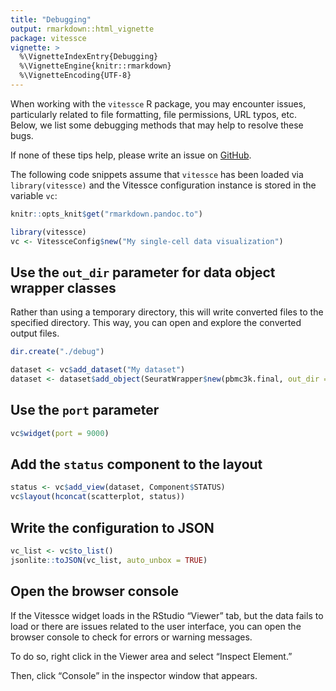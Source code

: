 ```yaml
---
title: "Debugging"
output: rmarkdown::html_vignette
package: vitessce
vignette: >
  %\VignetteIndexEntry{Debugging}
  %\VignetteEngine{knitr::rmarkdown}
  %\VignetteEncoding{UTF-8}
---
```


When working with the `vitessce` R package, you may encounter issues, particularly related to file formatting, file permissions, URL typos, etc. Below, we list some debugging methods that may help to resolve these bugs.

If none of these tips help, please write an issue on [GitHub](https://github.com/vitessce/vitessce-r/issues).

The following code snippets assume that `vitessce` has been loaded via `library(vitessce)` and the Vitessce configuration instance is stored in the variable `vc`:


```r
knitr::opts_knit$get("rmarkdown.pandoc.to")
```

```r
library(vitessce)
vc <- VitessceConfig$new("My single-cell data visualization")
```

## Use the `out_dir` parameter for data object wrapper classes

Rather than using a temporary directory, this will write converted files to the specified directory.
This way, you can open and explore the converted output files.

```r
dir.create("./debug")

dataset <- vc$add_dataset("My dataset")
dataset <- dataset$add_object(SeuratWrapper$new(pbmc3k.final, out_dir = "./debug"))
```

## Use the `port` parameter

```r
vc$widget(port = 9000)
```

## Add the `status` component to the layout

```r
status <- vc$add_view(dataset, Component$STATUS)
vc$layout(hconcat(scatterplot, status))
```

## Write the configuration to JSON

```r
vc_list <- vc$to_list()
jsonlite::toJSON(vc_list, auto_unbox = TRUE)
```

## Open the browser console

If the Vitessce widget loads in the RStudio "Viewer" tab, but the data fails to load or there are issues related to the user interface, you can open the browser console to check for errors or warning messages.

To do so, right click in the Viewer area and select "Inspect Element."

Then, click "Console" in the inspector window that appears.


